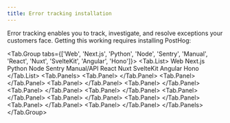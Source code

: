 ```yaml
---
title: Error tracking installation
---
```




Error tracking enables you to track, investigate, and resolve exceptions your customers face. Getting this working requires installing PostHog:

<!-- prettier-ignore -->
<Tab.Group tabs={['Web', 'Next.js', 'Python', 'Node', 'Sentry', 'Manual', 'React', 'Nuxt', 'SvelteKit', 'Angular', 'Hono']}>
    <Tab.List>
      <Tab>Web</Tab>
      <Tab>Next.js</Tab>
      <Tab>Python</Tab>
      <Tab>Node</Tab>
      <Tab>Sentry</Tab>
      <Tab>Manual/API</Tab>
      <Tab>React</Tab>
      <Tab>Nuxt</Tab>
      <Tab>SvelteKit</Tab>
      <Tab>Angular</Tab>
      <Tab>Hono</Tab>
    </Tab.List>
    <Tab.Panels>
        <Tab.Panel>
          <WebInstall />
          <JSWebErrorTracking />
          <UploadSourceMaps />
          <UploadSourceMapsSteps />
        </Tab.Panel>
        <Tab.Panel>
          <NextJSErrorTracking />
        </Tab.Panel>
        <Tab.Panel>
          <PythonInstall />
          <PythonErrorTracking />
        </Tab.Panel>
        <Tab.Panel>
          <NodeInstall />
          <NodeErrorTracking />
          <UploadSourceMaps />
          <UploadSourceMapsSteps />
        </Tab.Panel>
        <Tab.Panel>
          <SentryInstall />
        </Tab.Panel>
        <Tab.Panel>
          <ManualErrorTracking />
        </Tab.Panel>
        <Tab.Panel>
          <ReactInstall />
          <JSWebErrorTracking />
          <CustomErrorBoundary />
          <UploadSourceMaps />
          <UploadSourceMapsSteps />
        </Tab.Panel>
        <Tab.Panel>
          <NuxtErrorTracking />
        </Tab.Panel>
        <Tab.Panel>
          <SvelteErrorTracking />
        </Tab.Panel>
        <Tab.Panel>
          <AngularInstall />
          <AngularErrorTracking />
          <UploadSourceMaps />
          <UploadSourceMapsSteps />
        </Tab.Panel>
        <Tab.Panel>
          <HonoErrorTracking />
        </Tab.Panel>
    </Tab.Panels>
</Tab.Group>
